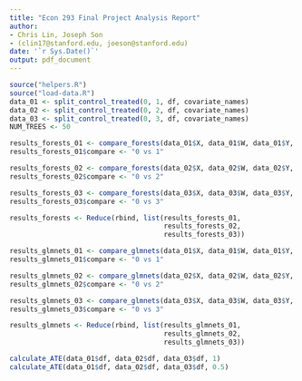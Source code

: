 ```yaml
---
title: "Econ 293 Final Project Analysis Report"
author: 
- Chris Lin, Joseph Son
- (clin17@stanford.edu, joeson@stanford.edu)
date: '`r Sys.Date()`'
output: pdf_document
---
```



```r
source("helpers.R")
source("load-data.R")
data_01 <- split_control_treated(0, 1, df, covariate_names)
data_02 <- split_control_treated(0, 2, df, covariate_names)
data_03 <- split_control_treated(0, 3, df, covariate_names)
NUM_TREES <- 50
```

```r
results_forests_01 <- compare_forests(data_01$X, data_01$W, data_01$Y, data_01$ID, NUM_TREES)
results_forests_01$compare <- "0 vs 1"

results_forests_02 <- compare_forests(data_02$X, data_02$W, data_02$Y, data_02$ID, NUM_TREES)
results_forests_02$compare <- "0 vs 2"

results_forests_03 <- compare_forests(data_03$X, data_03$W, data_03$Y, data_03$ID, NUM_TREES)
results_forests_03$compare <- "0 vs 3"

results_forests <- Reduce(rbind, list(results_forests_01, 
                                      results_forests_02, 
                                      results_forests_03))
```

```r
results_glmnets_01 <- compare_glmnets(data_01$X, data_01$W, data_01$Y, data_01$ID, 10, 0, NUM_TREES)
results_glmnets_01$compare <- "0 vs 1"

results_glmnets_02 <- compare_glmnets(data_02$X, data_02$W, data_02$Y, data_02$ID, 10, 0, NUM_TREES)
results_glmnets_02$compare <- "0 vs 2"

results_glmnets_03 <- compare_glmnets(data_03$X, data_03$W, data_03$Y, data_03$ID, 10, 0, NUM_TREES)
results_glmnets_03$compare <- "0 vs 3"

results_glmnets <- Reduce(rbind, list(results_glmnets_01, 
                                      results_glmnets_02, 
                                      results_glmnets_03))
```

```r
calculate_ATE(data_01$df, data_02$df, data_03$df, 1)
calculate_ATE(data_01$df, data_02$df, data_03$df, 0.5)
```

